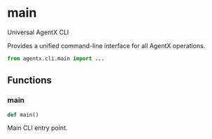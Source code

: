 # main

Universal AgentX CLI

Provides a unified command-line interface for all AgentX operations.

```python
from agentx.cli.main import ...
```

## Functions

### main

```python
def main()
```

Main CLI entry point.

